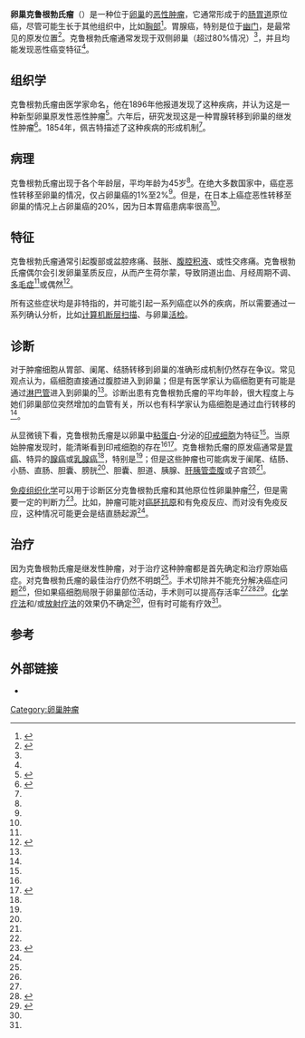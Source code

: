 {{Medical}}
{{Infobox Disease |
  Name           = 卵巢克鲁根勃氏瘤 |
  Image          = Krukenberg Tumor.jpg |
  Caption        = 卵巢克鲁根勃氏瘤 |
  DiseasesDB     = 30081 |
  ICD10          = {{ICD10|C|56||c|51}} |
  ICD9           = {{ICD9|183}} |
  ICDO           = 8490/6 |
  OMIM           = |
  MedlinePlus    = |
  eMedicineSubj  = |
  eMedicineTopic = |
  MeshID         = D007725 |
}}
'''卵巢克鲁根勃氏瘤'''（{{lang-en|Krukenberg tumor}}）是一种位于[[卵巢|卵巢]]的[[恶性肿瘤|恶性肿瘤]]，它通常形成于的[[肠胃道|肠胃道]]原位癌，尽管可能生长于其他组织中，比如[[胸部|胸部]]<ref name=Ackerman04>{{cite book |author=Ackerman, Lauren Vedder; Rosai, Juan |title=Rosai and Ackerman's surgical pathology |publisher=Mosby |location=St. Louis |year=2004 |page=1708 |isbn=0-323-01342-2 |volume=2}}</ref>。胃腺癌，特别是位于[[幽门|幽门]]，是最常见的原发位置<ref name="Al-Agha2006">{{cite journal|title=An in-depth look at Krukenberg tumor: an overview|pages=1725–1730|issn=1543-2165|journal=Archives of Pathology & Laboratory Medicine|volume=130|issue=11|date=2006-11|doi=10.1043/1543-2165(2006)130[1725:AILAKT]2.0.CO;2|url=https://www.ncbi.nlm.nih.gov/pubmed/17076540|accessdate=2019-02-12|author=Osama M. Al-Agha, Anthony D. Nicastri|pmid=17076540|archive-date=2019-09-15|archive-url=https://web.archive.org/web/20190915120854/https://www.ncbi.nlm.nih.gov/pubmed/17076540|dead-url=no}}</ref>。克鲁根勃氏瘤通常发现于双侧卵巢（超过80%情况）<ref name="Al-Agha2006" />，并且均能发现恶性癌变特征<ref name="Al-Agha2006"/>。

==组织学==
克鲁根勃氏瘤由医学家{{link-en|弗里德里希·恩斯特·克鲁根勃|Friedrich Ernst Krukenberg}}命名，他在1896年他报道发现了这种疾病，并认为这是一种新型卵巢原发性恶性肿瘤<ref>{{cite journal|author=郭平|coauthors=刘爱民|title=卵巢克鲁根勃氏瘤的由来|journal=重庆医学|year=1996|issue=2|url=http://kns.chkd.cnki.net/kcms/detail/detail.aspx?filename=CQYX199602057&dbcode=CHKJ&dbname=|access-date=2013-12-09|archive-date=2019-09-17|archive-url=https://web.archive.org/web/20190917055726/http://kns.chkd.cnki.net/kcms/detail/detail.aspx?filename=CQYX199602057&dbcode=CHKJ&dbname=|dead-url=yes}}</ref>。六年后，研究发现这是一种胃腺转移到卵巢的继发性肿瘤<ref name="Young2006">{{cite journal|title=From krukenberg to today: the ever present problems posed by metastatic tumors in the ovary: part I. Historical perspective, general principles, mucinous tumors including the krukenberg tumor|pages=205–227|issn=1072-4109|journal=Advances in Anatomic Pathology|volume=13|issue=5|date=2006-9|doi=10.1097/01.pap.0000213038.85704.e4|url=https://www.ncbi.nlm.nih.gov/pubmed/16998315|accessdate=2019-02-12|author=Robert H. Young|pmid=16998315|archive-date=2020-05-03|archive-url=https://web.archive.org/web/20200503024122/https://www.ncbi.nlm.nih.gov/pubmed/16998315|dead-url=no}}</ref>。1854年，佩吉特描述了这种疾病的形成机制<ref name="Young2006"/>。

==病理==
克鲁根勃氏瘤出现于各个年龄层，平均年龄为45岁<ref name="Al-Agha2006"/>。在绝大多数国家中，癌症恶性转移至卵巢的情况，仅占卵巢癌的1%至2%<ref name="Al-Agha2006"/>。但是，在日本上癌症恶性转移至卵巢的情况上占卵巢癌的20%，因为日本胃癌患病率很高<ref name="Al-Agha2006"/>。

==特征==
克鲁根勃氏瘤通常引起腹部或盆腔疼痛、鼓胀、[[腹腔积液|腹腔积液]]、或性交疼痛。克鲁根勃氏瘤偶尔会引发卵巢茎质反应，从而产生荷尔蒙，导致阴道出血、月经周期不调、[[多毛症|多毛症]]<ref name="Kiyokawa2006"/>或偶然{{link-en|女性男性化|virilization}}<ref name="Papakonstantinou2011">{{cite journal|title=Virilizing ovarian Krukenberg tumor in a 27-year-old pregnant woman. A case report and literature review|pages=331–333|issn=0392-2936|journal=European Journal of Gynaecological Oncology|volume=32|issue=3|date=2011|url=https://www.ncbi.nlm.nih.gov/pubmed/21797128|accessdate=2019-02-12|author=E. Papakonstantinou, A. Liapis, E. Kairi-Vassilatou, C. Iavazzo, C. K. Kleanthis, A. Kondi-Pafiti|pmid=21797128|archive-date=2019-09-13|archive-url=https://web.archive.org/web/20190913232026/https://www.ncbi.nlm.nih.gov/pubmed/21797128|dead-url=no}}</ref>。

所有这些症状均是非特指的，并可能引起一系列癌症以外的疾病，所以需要通过一系列确认分析，比如[[计算机断层扫描|计算机断层扫描]]、{{link-en|剖腹术|laparotomy}}与卵巢[[活检|活检]]。
==诊断==
对于肿瘤细胞从胃部、阑尾、结肠转移到卵巢的准确形成机制仍然存在争议。常见观点认为，癌细胞直接通过腹腔进入到卵巢；但是有医学家认为癌细胞更有可能是通过[[淋巴管|淋巴管]]进入到卵巢的<ref name="Al-Agha2006"/>。诊断出患有克鲁根勃氏瘤的平均年龄，很大程度上与她们卵巢部位突然增加的血管有关，所以也有科学家认为癌细胞是通过血行转移的<ref name="Young2006"/>。

从显微镜下看，克鲁根勃氏瘤是以卵巢中[[粘蛋白|粘蛋白]]-分泌的[[印戒细胞|印戒细胞]]为特征<ref name="Young2006"/>。当原始肿瘤发现时，能清晰看到印戒细胞的存在<ref name="Young2006"/><ref name="Kiyokawa2006">{{cite journal|title=Krukenberg tumors of the ovary: a clinicopathologic analysis of 120 cases with emphasis on their variable pathologic manifestations|pages=277–299|issn=0147-5185|journal=The American Journal of Surgical Pathology|volume=30|issue=3|date=2006-3|doi=10.1097/01.pas.0000190787.85024.cb|url=https://www.ncbi.nlm.nih.gov/pubmed/16538048|accessdate=2019-02-12|author=Takako Kiyokawa, Robert H. Young, Robert E. Scully|pmid=16538048|archive-date=2019-09-12|archive-url=https://web.archive.org/web/20190912194306/https://www.ncbi.nlm.nih.gov/pubmed/16538048|dead-url=no}}</ref>。克鲁根勃氏瘤的原发癌通常是[[胃癌|胃癌]]、特异的[[腺癌|腺癌]]或[[乳腺癌|乳腺癌]]<ref name=Ackerman04/>，特别是{{link-en|浸润性小叶癌|Invasive lobular carcinoma}}<ref name="Al-Agha2006"/>；但是这些肿瘤也可能病发于阑尾、结肠、小肠、直肠、胆囊、膀胱<ref name="Kiyokawa2006"/>、胆囊、胆道、胰腺、[[肝胰管壶腹|肝胰管壶腹]]或子宫颈<ref name="Al-Agha2006"/>。

[[免疫组织化学|免疫组织化学]]可以用于诊断区分克鲁根勃氏瘤和其他原位性卵巢肿瘤<ref name="Young2006"/>，但是需要一定的判断力<ref name="Young2007">{{cite journal|title=From Krukenberg to today: the ever present problems posed by metastatic tumors in the ovary. Part II|pages=149–177|issn=1072-4109|journal=Advances in Anatomic Pathology|volume=14|issue=3|date=2007-5|doi=10.1097/PAP.0b013e3180504abf|url=https://www.ncbi.nlm.nih.gov/pubmed/17452813|accessdate=2019-02-12|author=Robert H. Young|pmid=17452813|archive-date=2019-09-15|archive-url=https://web.archive.org/web/20190915194524/https://www.ncbi.nlm.nih.gov/pubmed/17452813|dead-url=no}}</ref>。比如，肿瘤可能对[[癌胚抗原|癌胚抗原]]和{{link-en|细胞角蛋白20|keratin 20}}有免疫反应、而对{{link-en|细胞角蛋白7|cytokeratin 7}}没有免疫反应，这种情况可能更会是结直肠起源<ref name="Al-Agha2006"/>。

==治疗==
因为克鲁根勃氏瘤是继发性肿瘤，对于治疗这种肿瘤都是首先确定和治疗原始癌症。对克鲁根勃氏瘤的最佳治疗仍然不明朗<ref name="Al-Agha2006"/>。手术切除并不能充分解决癌症问题<ref name="Al-Agha2006"/>，但如果癌细胞局限于卵巢部位活动，手术则可以提高存活率<ref name="Al-Agha2006"/><ref name="Cheong2004">{{cite journal|title=Survival benefit of metastasectomy for Krukenberg tumors from gastric cancer|pages=477–482|issn=0090-8258|journal=Gynecologic Oncology|volume=94|issue=2|date=2004-8|doi=10.1016/j.ygyno.2004.05.007|url=https://www.ncbi.nlm.nih.gov/pubmed/15297191|accessdate=2019-02-12|author=Jae Ho Cheong, Woo Jin Hyung, Jian Chen, Junuk Kim, Seung Ho Choi, Sung Hoon Noh|pmid=15297191|archive-date=2019-09-17|archive-url=https://web.archive.org/web/20190917232050/https://www.ncbi.nlm.nih.gov/pubmed/15297191|dead-url=no}}</ref><ref name="Kim2010">{{cite journal|title=The role of cytoreductive surgery for non-genital tract metastatic tumors to the ovaries|pages=97–101|issn=1872-7654|journal=European Journal of Obstetrics, Gynecology, and Reproductive Biology|volume=149|issue=1|date=2010-3|doi=10.1016/j.ejogrb.2009.11.011|url=https://www.ncbi.nlm.nih.gov/pubmed/20018420|accessdate=2019-02-12|author=Woo Young Kim, Tae-Joong Kim, Sei Eun Kim, Jeong-Won Lee, Je-Ho Lee, Byoung-Gie Kim, Duk-Soo Bae|pmid=20018420|archive-date=2019-09-22|archive-url=https://web.archive.org/web/20190922183358/https://www.ncbi.nlm.nih.gov/pubmed/20018420|dead-url=no}}</ref>。[[化学疗法|化学疗法]]和/或[[放射疗法|放射疗法]]的效果仍不确定<ref name="Al-Agha2006"/>，但有时可能有疗效<ref name="Kim2010"/>。

==参考==
{{reflist}}

==外部链接==
* {{Chorus|00498}}

{{女性生殖道肿瘤}}
{{DEFAULTSORT:Krukenberg Tumor}}
[[Category:卵巢肿瘤|Category:卵巢肿瘤]]